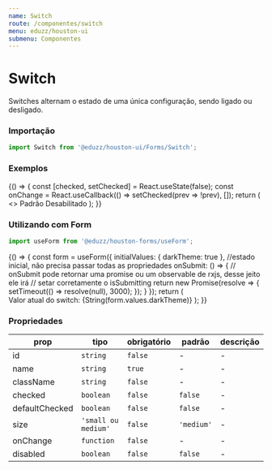 ```yaml
---
name: Switch
route: /componentes/switch
menu: eduzz/houston-ui
submenu: Componentes
---
```





# Switch

Switches alternam o estado de uma única configuração, sendo ligado ou desligado.

### Importação

```js
import Switch from '@eduzz/houston-ui/Forms/Switch';
```

### Exemplos

<Playground>
  {() => {
    const [checked, setChecked] = React.useState(false);
    const onChange = React.useCallback(() => setChecked(prev => !prev), []);
    return (
      <>
        <Typography>Padrão</Typography>
        <Row>
          <Column>
            <Switch checked={checked} onChange={onChange} />
          </Column>
          <Column>
            <Switch size='small' checked={checked} onChange={onChange} />
          </Column>
        </Row>
        <Typography>Desabilitado</Typography>
        <Row>
          <Column>
            <Switch defaultChecked disabled />
          </Column>
          <Column>
            <Switch size='small' defaultChecked disabled />
          </Column>
        </Row>
        <Row>
          <Column>
            <Switch disabled />
          </Column>
          <Column>
            <Switch size='small' disabled />
          </Column>
        </Row>
      </>
    );
  }}
</Playground>

### Utilizando com Form

```js
import useForm from '@eduzz/houston-forms/useForm';
```

<Playground>
  {() => {
    const form = useForm({
      initialValues: { darkTheme: true }, //estado inicial, não precisa passar todas as propriedades
      onSubmit: () => {
        // onSubmit pode retornar uma promise ou um observable de rxjs, desse jeito ele irá
        // setar corretamente o isSubmitting
        return new Promise(resolve => {
          setTimeout(() => resolve(null), 3000);
        });
      }
    });
    return (
      <Form context={form}>
        <Typography>Valor atual do switch: {String(form.values.darkTheme)}</Typography>
        <Switch name='darkTheme' />
      </Form>
    );
  }}
</Playground>

### Propriedades

| prop           | tipo                | obrigatório | padrão     | descrição |
| -------------- | ------------------- | ----------- | ---------- | --------- |
| id             | `string`            | `false`     | -          | -         |
| name           | `string`            | `true`      | -          | -         |
| className      | `string`            | `false`     | -          | -         |
| checked        | `boolean`           | `false`     | `false`    | -         |
| defaultChecked | `boolean`           | `false`     | `false`    | -         |
| size           | `'small ou medium'` | `false`     | `'medium'` | -         |
| onChange       | `function`          | `false`     | -          | -         |
| disabled       | `boolean`           | `false`     | `false`    | -         |
